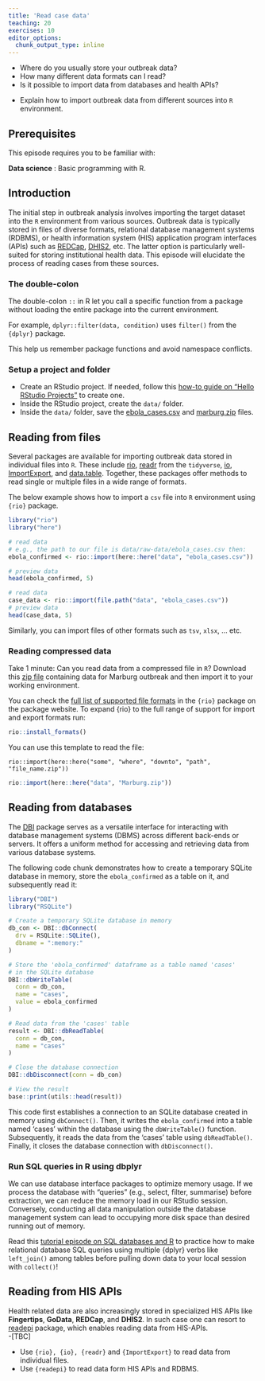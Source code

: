 ```yaml
---
title: 'Read case data'
teaching: 20
exercises: 10
editor_options: 
  chunk_output_type: inline
---
```


:::::::::::::::::::::::::::::::::::::: questions 

- Where do you usually store your outbreak data?
- How many different data formats can I read? 
- Is it possible to import data from databases and health APIs? 
::::::::::::::::::::::::::::::::::::::::::::::::

::::::::::::::::::::::::::::::::::::: objectives

- Explain how to import outbreak data from different sources into `R` 
environment.
::::::::::::::::::::::::::::::::::::::::::::::::

::::::::::::::::::::::::::::::::::::: prereq

## Prerequisites

This episode requires you to be familiar with:

**Data science** : Basic programming with R.
:::::::::::::::::::::::::::::::::

## Introduction

The initial step in outbreak analysis involves importing the target dataset into the `R` environment from various sources. Outbreak data is typically stored in files of diverse formats, relational database management systems (RDBMS), or health information system (HIS) application program interfaces (APIs) such as [REDCap](https://www.project-redcap.org/), [DHIS2](https://dhis2.org/), etc. The latter  option is particularly well-suited for storing institutional health data. This episode will elucidate the process of reading cases from these sources.

::::::::::::::::::: checklist

### The double-colon

The double-colon `::` in R let you call a specific function from a package without loading the entire package into the current environment. 

For example, `dplyr::filter(data, condition)` uses `filter()` from the `{dplyr}` package.

This help us remember package functions and avoid namespace conflicts.

:::::::::::::::::::


:::::::::: prereq

### Setup a project and folder

- Create an RStudio project. If needed, follow this [how-to guide on "Hello RStudio Projects"](https://docs.posit.co/ide/user/ide/get-started/#hello-rstudio-projects) to create one.
- Inside the RStudio project, create the `data/` folder.
- Inside the `data/` folder, save the [ebola_cases.csv](https://epiverse-trace.github.io/tutorials-early/data/ebola_cases.csv) and [marburg.zip](https://epiverse-trace.github.io/tutorials-early/data/Marburg.zip) files.

::::::::::

## Reading from files 

Several packages are available for importing outbreak data stored in individual files into `R`. These include [rio](http://gesistsa.github.io/rio/), [readr](https://readr.tidyverse.org/) from the `tidyverse`, [io](https://bitbucket.org/djhshih/io/src/master/), [ImportExport](https://cran.r-project.org/web/packages/ImportExport/index.html), and [data.table](https://rdatatable.gitlab.io/data.table/). Together, these packages offer methods to read single or multiple files in a wide range of formats.

The below example shows how to import a `csv` file into `R` environment using `{rio}` package.

```r
library("rio")
library("here")

# read data
# e.g., the path to our file is data/raw-data/ebola_cases.csv then:
ebola_confirmed <- rio::import(here::here("data", "ebola_cases.csv"))

# preview data
head(ebola_confirmed, 5)
```


```r
# read data
case_data <- rio::import(file.path("data", "ebola_cases.csv"))
# preview data
head(case_data, 5)
```

Similarly, you can import files of other formats such as `tsv`, `xlsx`, ... etc.

::::::::::::::::::::::::::::::::: challenge

###  Reading compressed data 

Take 1 minute:
Can you read data from a compressed file in `R`? Download this [zip file](https://epiverse-trace.github.io/tutorials-early/data/Marburg.zip) containing data for Marburg outbreak and then import it to your working environment.

::::::::::::::::: hint

You can check the [full list of supported file formats](http://gesistsa.github.io/rio/#supported-file-formats) 
in the `{rio}` package on the package website. To expand {rio} to the full range of support for import and export formats run:


```r
rio::install_formats()
```

You can use this template to read the file: 

`rio::import(here::here("some", "where", "downto", "path", "file_name.zip"))`

::::::::::::::::::::::

::::::::::::::::: solution

```r
rio::import(here::here("data", "Marburg.zip"))
```
::::::::::::::::::::::::::

:::::::::::::::::::::::::::::::::::::::::::


## Reading from databases

The [DBI](https://dbi.r-dbi.org/) package serves as a versatile interface for interacting with database management 
systems (DBMS) across different back-ends or servers. It offers a uniform method for accessing and retrieving data from various database systems.


The following code chunk demonstrates how to create a temporary SQLite database in memory, store the `ebola_confirmed` as a table on it, and subsequently read it:

```r
library("DBI")
library("RSQLite")

# Create a temporary SQLite database in memory
db_con <- DBI::dbConnect(
  drv = RSQLite::SQLite(), 
  dbname = ":memory:"
)

# Store the 'ebola_confirmed' dataframe as a table named 'cases'
# in the SQLite database
DBI::dbWriteTable(
  conn = db_con,
  name = "cases",
  value = ebola_confirmed
)

# Read data from the 'cases' table
result <- DBI::dbReadTable(
  conn = db_con,
  name = "cases"
)

# Close the database connection
DBI::dbDisconnect(conn = db_con)

# View the result
base::print(utils::head(result))
```

This code first establishes a connection to an SQLite database created in memory using `dbConnect()`. Then, it writes the `ebola_confirmed` into a table named 'cases' within the database using the `dbWriteTable()` function. Subsequently, it reads the data from the 'cases' table using `dbReadTable()`. Finally, it closes the database connection with `dbDisconnect()`.

:::::::::::::::::::::: callout

### Run SQL queries in R using dbplyr

We can use database interface packages to optimize memory usage. If we process the database with "queries" (e.g., select, filter, summarise) before extraction, we can reduce the memory load in our RStudio session. Conversely, conducting all data manipulation outside the database management system can lead to occupying more disk space than desired running out of memory.

Read this [tutorial episode on SQL databases and R](https://datacarpentry.org/R-ecology-lesson/05-r-and-databases.html#complex-database-queries) to practice how to make relational database SQL queries using multiple {dplyr} verbs like `left_join()` among tables before pulling down data to your local session with `collect()`!

::::::::::::::::::::::


## Reading from HIS APIs

Health related data are also increasingly stored in specialized HIS APIs like **Fingertips**, **GoData**, **REDCap**, and **DHIS2**. In such case one can resort to [readepi](https://epiverse-trace.github.io/readepi/) package, which enables reading  data from HIS-APIs.  
-[TBC]

::::::::::::::::::::::::::::::::::::: keypoints 
- Use `{rio}, {io}, {readr}` and `{ImportExport}` to read data from individual files.
- Use `{readepi}` to read data form HIS APIs and RDBMS.
::::::::::::::::::::::::::::::::::::::::::::::::
